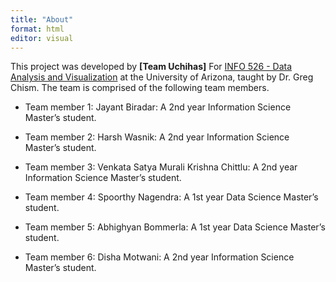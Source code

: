 ```yaml
---
title: "About"
format: html
editor: visual
---
```

This project was developed by **\[Team Uchihas\]** For [INFO 526 - Data Analysis and Visualization](https://datavizaz.org/) at the University of Arizona, taught by Dr. Greg Chism. The team is comprised of the following team members.

-   Team member 1: Jayant Biradar: A 2nd year Information Science Master's student.

-   Team member 2: Harsh Wasnik: A 2nd year Information Science Master's student.

-   Team member 3: Venkata Satya Murali Krishna Chittlu: A 2nd year Information Science Master's student.

-   Team member 4: Spoorthy Nagendra: A 1st year Data Science Master's student.

-   Team member 5: Abhighyan Bommerla: A 1st year Data Science Master's student.

-   Team member 6: Disha Motwani: A 2nd year Information Science Master's student.